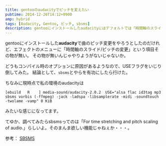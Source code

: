 ```yaml
---
title: gentooのaudacityでピッチを変えたい
pubtime: 2014-12-26T14:12+0900
amp: hybrid
tags: [Audacity, Gentoo, ピッチ, sbsms]
description: gentooにインストールしたaudacityにはデフォルトでは「時間軸のスライド/ピッチの変更」という項目が無いので、USEフラグを変更して使えるようにする方法です。
---
```


gentooにインストールした**audacity**で曲のピッチ変更をやろうとしたのだけれど、エフェクトのメニューに「時間軸のスライド/ピッチの変更」という項目その物が無い。
その物が無いんじゃやりようがないじゃないか。

どうもコンパイル時のオプションに原因があるようなので、USEフラグをいじり倒してみた。
結論として、`sbsms`とやらを有功にしたら行けた。

ちなみに現時点で私の環境のaudacityは
```
[ebuild   R    ] media-sound/audacity-2.0.2  USE="alsa flac id3tag mp3 sbsms vorbis (-ffmpeg) -jack -ladspa -libsamplerate -midi -soundtouch -twolame -vamp" 0 KiB
```
みたいな感じになってます。

てゆか、調べてみたらsbsmsってのは「For time stretching and pitch scaling of audio.」らしいよ。そのまんま欲しい機能じゃねぇか・・・。

参考： [SBSMS](http://sbsms.sourceforge.net/)
